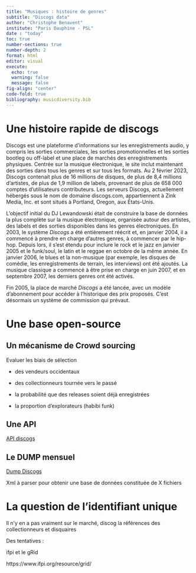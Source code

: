 ```yaml
---
title: "Musiques : histoire de genres"
subtitle: "Discogs data"
author: "Christophe Benavent"
institute: "Paris Dauphine - PSL"
date : "today"
toc: true
number-sections: true
number-depth: 2
format: html
editor: visual
execute:
  echo: true
  warning: false
  message: false
fig-align: "center"
code-fold: true
bibliography: musicdiversity.bib
---
```


# Une histoire rapide de discogs

Discogs est une plateforme d'informations sur les enregistrements audio, y compris les sorties commerciales, les sorties promotionnelles et les sorties bootleg ou off-label et une place de marchés des enregistrements physiques. Centrée sur la musique électronique, le site inclut maintenant des sorties dans tous les genres et sur tous les formats. Au 2 février 2023, Discogs contenait plus de 16 millions de disques, de plus de 8,4 millions d'artistes, de plus de 1,9 million de labels, provenant de plus de 658 000 comptes d'utilisateurs contributeurs. Les serveurs Discogs, actuellement hébergés sous le nom de domaine discogs.com, appartiennent à Zink Media, Inc. et sont situés à Portland, Oregon, aux États-Unis.

L'objectif initial du DJ Lewandowski était de construire la base de données la plus complète sur la musique électronique, organisée autour des artistes, des labels et des sorties disponibles dans les genres électroniques. En 2003, le système *Discogs* a été entièrement réécrit et, en janvier 2004, il a commencé à prendre en charge d'autres genres, à commencer par le hip-hop. Depuis lors, il s'est étendu pour inclure le rock et le jazz en janvier 2005 et le funk/soul, le latin et le reggae en octobre de la même année. En janvier 2006, le blues et la non-musique (par exemple, les disques de comédie, les enregistrements de terrain, les interviews) ont été ajoutés. La musique classique a commencé à être prise en charge en juin 2007, et en septembre 2007, les derniers genres ont été activés.

Fin 2005, la place de marché *Discogs* a été lancée, avec un modèle d'abonnement pour accéder à l'historique des prix proposés. C'est désormais un système de commission qui prévaut.

# Une base open-source

## Un mécanisme de Crowd sourcing

Evaluer les biais de sélection

-   des vendeurs occidentaux

-   des collectionneurs tournée vers le passé

-   la probabilité que des releases soient déjà enregistrées

-   la proportion d'explorateurs (habibi funk)

## Une API

[API discogs](https://www.discogs.com/developers "API discogs")

## Le DUMP mensuel

[Dump Discogs](https://discogs-data-dumps.s3.us-west-2.amazonaws.com/index.html "Dump Discogs")

Xml à parser pour obtenir une base de données constituée de X fichiers

# La question de l'identifiant unique

Il n'y en a pas vraiment sur le marché, discog la références des collectionneurs et disquaires

Des tentatives :

ifpi et le gRid

https://www.ifpi.org/resource/grid/
